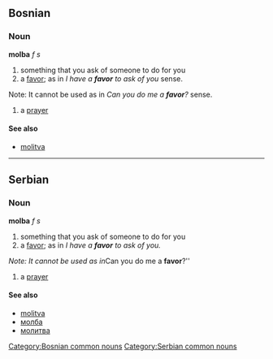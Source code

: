 ==Bosnian==
===Noun===
'''molba''' ''f s''
#something that you ask of someone to do for you
#a [[favor]]; as in ''I have a '''favor''' to ask of you'' sense.
Note: It cannot be used as in ''Can you do me a '''favor'''?'' sense.
#a [[prayer]]
====See also====
*[[molitva]]
[[Category:Bosnian common nouns]]
----

==Serbian==
===Noun===
'''molba''' ''f s''
#something that you ask of someone to do for you
#a [[favor]]; as in ''I have a '''favor''' to ask of you.''
''Note: It cannot be used as in ''Can you do me a '''favor'''?''
#a [[prayer]]
====See also====
*[[molitva]]
*[[молба]]
*[[молитва]]
[[Category:Serbian common nouns]]
